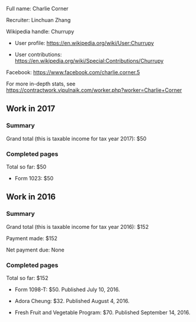 Full name: Charlie Corner

Recruiter: Linchuan Zhang

Wikipedia handle: Churrupy

* User profile: https://en.wikipedia.org/wiki/User:Churrupy

* User contributions: https://en.wikipedia.org/wiki/Special:Contributions/Churrupy

Facebook: https://www.facebook.com/charlie.corner.5

For more in-depth stats, see https://contractwork.vipulnaik.com/worker.php?worker=Charlie+Corner

== Work in 2017 ==

=== Summary ===

Grand total (this is taxable income for tax year 2017): $50

=== Completed pages ===

Total so far: $50

* Form 1023: $50

== Work in 2016 ==

=== Summary ===

Grand total (this is taxable income for tax year 2016): $152

Payment made: $152

Net payment due: None

=== Completed pages ===

Total so far: $152

* Form 1098-T: $50. Published July 10, 2016.

* Adora Cheung: $32. Published August 4, 2016.

* Fresh Fruit and Vegetable Program: $70. Published September 14, 2016.

